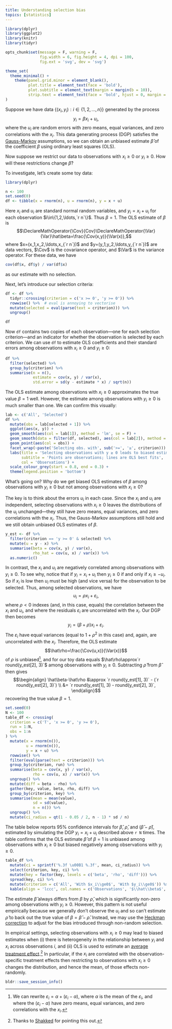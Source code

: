 ```yaml
---
title: Understanding selection bias
topics: [statistics]
---
```


```r
library(dplyr)
library(ggplot2)
library(knitr)
library(tidyr)

opts_chunk$set(message = F, warning = F,
               fig.width = 6, fig.height = 4, dpi = 100,
               fig.ext = 'svg', dev = 'svg')

theme_set(
  theme_minimal() +
    theme(panel.grid.minor = element_blank(),
          plot.title = element_text(face = 'bold'),
          plot.subtitle = element_text(margin = margin(b = 10)),
          strip.text = element_text(face = 'bold', hjust = 0, margin = margin(b = 5), size = 10))
)
```

Suppose we have data $\{(x_i,y_i):i\in\{1,2,\ldots,n\}\}$ generated by the process
$$y_i=\beta x_i+u_i,$$
where the $u_i$ are random errors with zero means, equal variances, and zero correlations with the $x_i$.
This data generating process (DGP) satisfies the [Gauss-Markov](https://en.wikipedia.org/wiki/Gauss–Markov_theorem) assumptions, so we can obtain an unbiased estimate $\hat\beta$ of the coefficient $\beta$ using ordinary least squares (OLS).

Now suppose we restrict our data to observations with $x_i\ge0$ or $y_i\ge0$.
How will these restrictions change $\hat\beta$?

To investigate, let's create some toy data:
```r
library(dplyr)

n <- 100
set.seed(0)
df <- tibble(x = rnorm(n), u = rnorm(n), y = x + u)
```
Here $x_i$ and $u_i$ are standard normal random variables, and $y_i=x_i+u_i$ for each observation $i\in\{1,2,\ldots,`r n`\}$.
Thus $\beta=1$.
The OLS estimate of $\beta$ is
$$\DeclareMathOperator{\Cov}{Cov}\DeclareMathOperator{\Var}{Var}\hat\beta=\frac{\Cov(x,y)}{\Var(x)},$$
where $x=(x_1,x_2,\ldots,x_{`r n`})$ and $y=(y_1,y_2,\ldots,y_{`r n`})$ are data vectors, $\Cov$ is the covariance operator, and $\Var$ is the variance operator.
For these data, we have
```r
cov(df$x, df$y) / var(df$x)
```
as our estimate with no selection.

Next, let's introduce our selection criteria:
```r
df <- df %>%
  tidyr::crossing(criterion = c('x >= 0', 'y >= 0')) %>%
  rowwise() %>%  # eval is annoying to vectorise
  mutate(selected = eval(parse(text = criterion))) %>%
  ungroup()

df
```
Now `df` contains two copies of each observation---one for each selection criterion---and an indicator for whether the observation is selected by each criterion.
We can use `df` to estimate OLS coefficients and their standard errors among observations with $x_i\ge0$ and $y_i\ge0$:
```r
df %>%
  filter(selected) %>%
  group_by(criterion) %>%
  summarise(n = n(),
            estimate = cov(x, y) / var(x),
            std.error = sd(y - estimate * x) / sqrt(n))
```
The OLS estimate among observations with $x_i\ge0$ approximates the true value $\beta=1$ well.
However, the estimate among observations with $y_i\ge0$ is much smaller than one.
We can confirm this visually:
```r
lab <- c('All', 'Selected')
df %>%
  mutate(obs = lab[selected + 1]) %>%
  ggplot(aes(x, y)) +
  geom_smooth(aes(col = lab[1]), method = 'lm', se = F) +
  geom_smooth(data = filter(df, selected), aes(col = lab[2]), method = 'lm', se = F) +
  geom_point(aes(col = obs)) +
  facet_wrap(~paste('Selecting obs. with', sub('>=', '≥', criterion))) +
  labs(title = 'Selecting observations with y ≥ 0 leads to biased estimates',
       subtitle = 'Points are observations; lines are OLS best fits',
       col = 'Observations') +
  scale_colour_grey(start = 0.8, end = 0.3) +
  theme(legend.position = 'bottom')
```

What's going on?
Why do we get biased OLS estimates of $\beta$ among observations with $y_i\ge0$ but not among observations with $x_i\ge0$?

The key is to think about the errors $u_i$ in each case.
Since the $x_i$ and $u_i$ are independent, selecting observations with $x_i\ge0$ leaves the distributions of the $u_i$ unchanged---they still have zero means, equal variances, and zero correlations with the $x_i$.
Thus, the Gauss-Markov assumptions still hold and we still obtain unbiased OLS estimates of $\beta$.

```r
y_est <- df %>%
  filter(criterion == 'y >= 0' & selected) %>%
  mutate(u = y - x) %>%
  summarise(beta = cov(x, y) / var(x),
            rho_hat = cov(u, x) / var(x)) %>%
  as.numeric()
```

In contrast, the $x_i$ and $u_i$ are negatively correlated among observations with $y_i\ge0$.
To see why, notice that if $y_i=x_i+u_i$ then $y_i\ge0$ if and only if $x_i\ge-u_i$.
So if $x_i$ is low then $u_i$ must be high (and vice versa) for the observation to be selected.
Thus, among selected observations, we have
$$u_i=\rho x_i+\varepsilon_i,$$
where $\rho<0$ indexes (and, in this case, equals) the correlation between the $x_i$ and $u_i$, and where the residuals $\varepsilon_i$ are uncorrelated with the $x_i$.
Our DGP then becomes
$$y_i=(\beta+\rho)x_i+\varepsilon_i.$$
The $\varepsilon_i$ have equal variances (equal to $1+\rho^2$ in this case) and, again, are uncorrelated with the $x_i$.
Therefore, the OLS estimate
$$\hat\rho=\frac{\Cov(u,x)}{\Var(x)}$$
of $\rho$ is unbiased[^rho-hat], and for our toy data equals $\hat\rho\approx`r round(y_est[2], 3)`$ among observations with $y_i\ge0$.
Subtracting $\hat\rho$ from $\hat\beta$ then gives
$$\begin{align}
\hat\beta-\hat\rho
&\approx `r round(y_est[1], 3)` - (`r round(y_est[2], 3)`) \\
&= `r round(y_est[1], 3) - round(y_est[2], 3)`,
\end{align}$$
recovering the true value $\beta=1$.

[^rho-hat]: We can rewrite $\varepsilon_i=\alpha+(\varepsilon_i-\alpha)$, where $\alpha$ is the mean of the $\varepsilon_i$, and where the $(\varepsilon_i-\alpha)$ have zero means, equal variances, and zero correlations with the $x_i$.

```r
set.seed(0)
N <- 100
table_df <- crossing(
  criterion = c('T', 'x >= 0', 'y >= 0'),
  run = 1:N,
  obs = 1:n
) %>%
  mutate(x = rnorm(n()),
         u = rnorm(n()),
         y = x + u) %>%
  rowwise() %>%
  filter(eval(parse(text = criterion))) %>%
  group_by(criterion, run) %>%
  summarise(beta = cov(x, y) / var(x),
            rho = cov(u, x) / var(x)) %>%
  ungroup() %>%
  mutate(diff = beta - rho) %>%
  gather(key, value, beta, rho, diff) %>%
  group_by(criterion, key) %>%
  summarise(mean = mean(value),
            sd = sd(value),
            n = n()) %>%
  ungroup() %>%
  mutate(ci_radius = qt(1 - 0.05 / 2, n - 1) * sd / n)
```

The table below reports 95% confidence intervals for $\hat\beta$, $\hat\rho$, and $(\hat\beta-\hat\rho)$, estimated by simulating the DGP $y_i=x_i+u_i$ described above `r N` times.
The table confirms that the OLS estimate $\hat\beta$ of $\beta=1$ is unbiased among observations with $x_i\ge0$ but biased negatively among observations with $y_i\ge0$.
```r
table_df %>%
  mutate(ci = sprintf('%.3f \u00B1 %.3f', mean, ci_radius)) %>%
  select(criterion, key, ci) %>%
  mutate(key = factor(key, levels = c('beta', 'rho', 'diff'))) %>%
  spread(key, ci) %>%
  mutate(criterion = c('All', 'With $x_i\\ge0$', 'With $y_i\\ge0$')) %>%
  kable(align = 'lccc', col.names = c('Observations', '$\\hat\\beta$', '$\\hat\\rho$', '$\\hat\\beta-\\hat\\rho$'))
```

The estimate $\hat\beta$ always differs from $\beta$ by $\hat\rho$, which is significantly non-zero among observations with $y_i\ge0$.
However, this pattern is not useful empirically because we generally don't observe the $u_i$ and so can't estimate $\hat\rho$ to back out the true value of $\beta=\hat\beta-\hat\rho$.
Instead, we may use the [Heckman correction](https://en.wikipedia.org/wiki/Heckman_correction) to adjust for the bias introduced through non-random selection.

In empirical settings, selecting observations with $x_i\ge0$ may lead to biased estimates when (i) there is heterogeneity in the relationship between $y_i$ and $x_i$ across observations $i$, and (ii) OLS is used to estimate an [average treatment effect](https://en.wikipedia.org/wiki/Average_treatment_effect).[^shakked]
In particular, if the $x_i$ are correlated with the observation-specific treatment effects then restricting to observations with $x_i\ge0$ changes the distribution, and hence the mean, of those effects non-randomly.

[^shakked]: Thanks to [Shakked](http://shakkednoy.com) for pointing this out.

```r
bldr::save_session_info()
```
